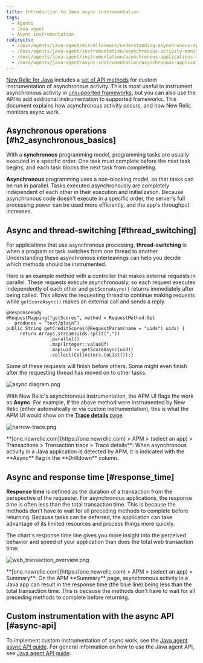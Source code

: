 ```yaml
---
title: Introduction to Java async instrumentation
tags:
  - Agents
  - Java agent
  - Async instrumentation
redirects:
  - /docs/agents/java-agent/miscellaneous/understanding-asynchronous-applications
  - /docs/agents/java-agent/instrumentation/asynchronous-activity-monitoring-considerations
  - /docs/agents/java-agent/instrumentation/asynchronous-applications-monitoring-considerations
  - /docs/agents/java-agent/async-instrumentation/asynchronous-applications-monitoring-considerations
---
```


[New Relic for Java](/docs/agents/java-agent/getting-started/introduction-new-relic-java) includes a [set of API methods](/docs/agents/java-agent/java-agent-api/java-agent-api-asynchronous-applications) for custom instrumentation of asynchronous activity. This is most useful to instrument asynchronous activity in [unsupported frameworks](/docs/agents/java-agent/getting-started/compatibility-requirements-java-agent#frameworks), but you can also use the API to add additional instrumentation to supported frameworks. This document explains how asynchronous activity occurs, and how New Relic monitors async work.

## Asynchronous operations [#h2_asynchronous_basics]

With a **synchronous** programming model, programming tasks are usually executed in a specific order. One task must complete before the next task begins, and each task blocks the next task from completing.

**Asynchronous** programming uses a non-blocking model, so that tasks can be run in parallel. Tasks executed asynchronously are completely independent of each other in their execution and initialization. Because asynchronous code doesn't execute in a specific order, the server's full processing power can be used more efficiently, and the app's throughput increases.

## Async and thread-switching [#thread_switching]

For applications that use asynchronous processing, **thread-switching** is when a program or task switches from one thread to another. Understanding these asynchronous interleavings can help you decide which methods should be instrumented.

Here is an example method with a controller that makes external requests in parallel. These requests execute asynchronously, so each request executes independently of each other and `getScoreAsync()` returns immediately after being called. This allows the requesting thread to continue making requests while `getScoreAsync()` makes an external call and sends a reply.

```
@ResponseBody
@RequestMapping("getScores", method = RequestMethod.Get
   produces = “text/plain”)
public String getCreditScores(@RequestParam(name = "uids") uids) {
     return Arrays.stream(uids.split(","))
                .parallel()
                .map(Integer::valueOf)
                .map(uid -> getScoreAsync(uid))
                .collect(Collectors.toList());}
```

Some of these requests will finish before others. Some might even finish after the requesting thread has moved on to other tasks:

![async diagram.png](./images/sZ6-I4x5BDSDspRS_G7Hefg.png "async diagram.png")

With New Relic's asynchronous instrumentation, the APM UI flags the work as **Async**. For example, if the above method were instrumented by New Relic (either automatically or via custom instrumentation), this is what the APM UI would show on the [**Trace details** page](/docs/apm/transactions/transaction-traces/transaction-trace-details):

![narrow-trace.png](./images/narrow-trace.png "narrow-trace.png")

<figcaption>
  **[one.newrelic.com](https://one.newrelic.com) > APM > (select an app) > Transactions > Transaction trace > Trace details**: When asynchronous activity in a Java application is detected by APM, it is indicated with the **Async** flag in the **Drilldown** column.
</figcaption>

## Async and response time [#response_time]

**Response time** is defined as the duration of a transaction from the perspective of the requester. For asynchronous applications, the response time is often less than the total transaction time. This is because the methods don't have to wait for all preceding methods to complete before returning. Because tasks can be deferred, the application can take advantage of its limited resources and process things more quickly.

The chart's response time line gives you more insight into the perceived behavior and speed of your application than does the total web transaction time:

![web_transaction_overview.png](./images/web_transaction_overview.png "web_transaction_overview.png")

<figcaption>
  **[one.newrelic.com](https://one.newrelic.com) > APM > (select an app) > Summary**: On the APM **Summary** page, asynchronous activity in a Java app can result in the response time (the blue line) being less than the total transaction time. This is because the methods don't have to wait for all preceding methods to complete before returning.
</figcaption>

## Custom instrumentation with the async API [#async-api]

To implement custom instrumentation of async work, see the [Java agent async API guide](/docs/agents/java-agent/java-agent-api/java-agent-asynchronous-api-guide). For general information on how to use the Java agent API, see [Java agent API guide](/docs/agents/java-agent/custom-instrumentation/java-agent-api-guide).
